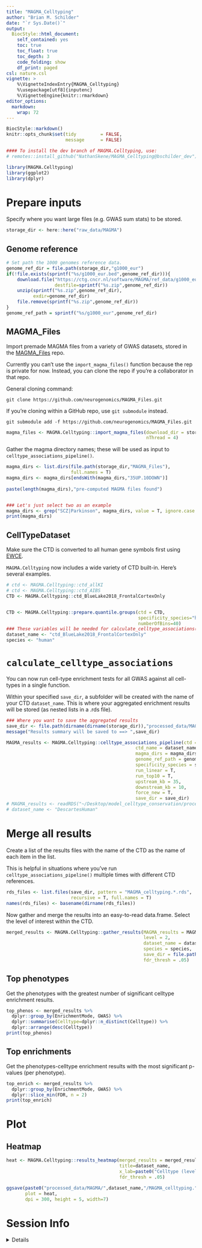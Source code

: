 ```yaml
---
title: "MAGMA_Celltyping"
author: "Brian M. Schilder"
date: "`r Sys.Date()`"
output:
  BiocStyle::html_document:
    self_contained: yes
    toc: true
    toc_float: true
    toc_depth: 3
    code_folding: show
    df_print: paged
csl: nature.csl
vignette: >
    %\VignetteIndexEntry{MAGMA_Celltyping} 
    %\usepackage[utf8]{inputenc}
    %\VignetteEngine{knitr::rmarkdown}  
editor_options: 
  markdown: 
    wrap: 72
---
```


```r
BiocStyle::markdown()
knitr::opts_chunk$set(tidy         = FALSE,
                      message      = FALSE)
```

```r

#### To install the dev branch of MAGMA.Celltyping, use:
# remotes::install_github("NathanSkene/MAGMA_Celltyping@bschilder_dev")

library(MAGMA.Celltyping)
library(ggplot2)
library(dplyr)
```


# Prepare inputs

Specify where you want large files (e.g. GWAS sum stats) to be stored.

```r
storage_dir <- here::here("raw_data/MAGMA")
```


## Genome reference

```r
# Set path the 1000 genomes reference data.
genome_ref_dir = file.path(storage_dir,"g1000_eur")
if(!file.exists(sprintf("%s/g1000_eur.bed",genome_ref_dir))){
    download.file("https://ctg.cncr.nl/software/MAGMA/ref_data/g1000_eur.zip",
                  destfile=sprintf("%s.zip",genome_ref_dir))
    unzip(sprintf("%s.zip",genome_ref_dir),
          exdir=genome_ref_dir)
    file.remove(sprintf("%s.zip",genome_ref_dir))
}
genome_ref_path = sprintf("%s/g1000_eur",genome_ref_dir)

```

## MAGMA_Files

Import premade MAGMA files from a variety of GWAS datasets, stored in the [MAGMA_Files](https://github.com/neurogenomics/MAGMA_Files) repo. 


Currently you can't use the `import_magma_files()` function because the rep is private for now.
Instead, you can clone the repo if you're a collaborator in that repo.   


General cloning command: 

```
git clone https://github.com/neurogenomics/MAGMA_Files.git 
```

If you're cloning within a GitHub repo, use `git submodule` instead. 

```
git submodule add -f https://github.com/neurogenomics/MAGMA_Files.git
```

```r
magma_files <- MAGMA.Celltyping::import_magma_files(download_dir = storage_dir,
                                                    nThread = 4)
```

Gather the magma directory names; these will be used as input to `celltype_associations_pipeline()`.

```r
magma_dirs <- list.dirs(file.path(storage_dir,"MAGMA_Files"), 
                        full.names = T)
magma_dirs <- magma_dirs[endsWith(magma_dirs,"35UP.10DOWN")]
 
paste(length(magma_dirs),"pre-computed MAGMA files found")


### Let's just select two as an example 
magma_dirs <- grep("SCZ|Parkinson", magma_dirs, value = T, ignore.case = T)
print(magma_dirs)
```


## CellTypeDataset 

Make sure the CTD is converted to all human gene symbols first using [EWCE](https://github.com/NathanSkene/EWCE).  

`MAGMA.Celltyping` now includes a wide variety of CTD built-in. Here's several examples.

```r
# ctd <- MAGMA.Celltyping::ctd_allKI
# ctd <- MAGMA.Celltyping::ctd_AIBS
CTD <- MAGMA.Celltyping::ctd_BlueLake2018_FrontalCortexOnly 


CTD <- MAGMA.Celltyping::prepare.quantile.groups(ctd = CTD,
                                                 specificity_species="human",
                                                 numberOfBins=40)
### These variables will be needed for calculate_celltype_associations()
dataset_name <- "ctd_BlueLake2018_FrontalCortexOnly"
species <- "human"
```

# `calculate_celltype_associations` 

You can now run cell-type enrichment tests for all GWAS against all cell-types in a single function.

Within your specified `save_dir`, a subfolder will be created with the name of your CTD `dataset_name`. 
This is where your aggregated enrichment results will be stored (as nested lists in a .rds file). 

```r
### Where you want to save the aggregated results 
save_dir <- file.path(dirname(dirname(storage_dir)),"processed_data/MAGMA")
message("Results summary will be saved to ==> ",save_dir)

MAGMA_results <- MAGMA.Celltyping::celltype_associations_pipeline(ctd = CTD,
                                                ctd_name = dataset_name, 
                                                magma_dirs = magma_dirs,
                                                genome_ref_path = genome_ref_path, 
                                                specificity_species = species, 
                                                run_linear = T, 
                                                run_top10 = T, 
                                                upstream_kb = 35, 
                                                downstream_kb = 10, 
                                                force_new = T,
                                                save_dir = save_dir)
# MAGMA_results <- readRDS("~/Desktop/model_celltype_conservation/processed_data/MAGMA/DescartesHuman/MAGMA_celltyping.DescartesHuman.rds")
# dataset_name <- "DescartesHuman"
```


# Merge all results

Create a list of the results files with the name of the CTD as the name of each item in the list. 

This is helpful in situations where you've run `celltype_associations_pipeline()` multiple times with different CTD references. 

```r
rds_files <- list.files(save_dir, pattern = "MAGMA_celltyping.*.rds",
                        recursive = T, full.names = T)
names(rds_files) <- basename(dirname(rds_files)) 
```

Now gather and merge the results into an easy-to-read data.frame. 
Select the level of interest within the CTD. 

```r
merged_results <- MAGMA.Celltyping::gather_results(MAGMA_results = MAGMA_results, 
                                                   level = 2,
                                                   dataset_name = dataset_name,
                                                   species = species,
                                                   save_dir = file.path(save_dir,dataset_name),
                                                   fdr_thresh = .05) 
```

## Top phenotypes 

Get the phenotypes with the greatest number of significant celltype enrichment results. 

```r
top_phenos <- merged_results %>% 
  dplyr::group_by(EnrichmentMode, GWAS) %>%
  dplyr::summarise(Celltype=dplyr::n_distinct(Celltype)) %>%
  dplyr::arrange(desc(Celltype))
print(top_phenos)
```

## Top enrichments 

Get the phenotypes-celltype enrichment results with the most significant p-values (per phenotype).

```r
top_enrich <- merged_results %>% 
  dplyr::group_by(EnrichmentMode, GWAS) %>%
  dplyr::slice_min(FDR, n = 2)
print(top_enrich) 
```


# Plot 

## Heatmap  

```r
heat <- MAGMA.Celltyping::results_heatmap(merged_results = merged_results, 
                                          title=dataset_name,  
                                          x_lab=paste0("Celltype (level",2,")"),
                                          fdr_thresh = .05)

ggsave(paste0("processed_data/MAGMA/",dataset_name,"/MAGMA_celltyping.",dataset_name,".heatmap.jpg"), 
       plot = heat, 
       dpi = 300, height = 5, width=7)
```


# Session Info

<details>

```r
utils::sessionInfo()
```

</details>
